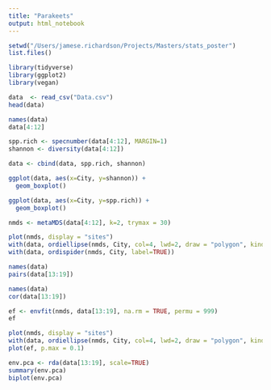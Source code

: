```yaml
---
title: "Parakeets"
output: html_notebook
---
```


```r
setwd("/Users/jamese.richardson/Projects/Masters/stats_poster")
list.files()

library(tidyverse)
library(ggplot2)
library(vegan)
```


```r
data  <- read_csv("Data.csv")
head(data)
```

```r
names(data)
data[4:12]
```
```r
spp.rich <- specnumber(data[4:12], MARGIN=1) 
shannon <- diversity(data[4:12])

data <- cbind(data, spp.rich, shannon)

ggplot(data, aes(x=City, y=shannon)) + 
  geom_boxplot()
```
```r
ggplot(data, aes(x=City, y=spp.rich)) + 
  geom_boxplot()
```

```r
nmds <- metaMDS(data[4:12], k=2, trymax = 30) 


```

```r
plot(nmds, display = "sites")
with(data, ordiellipse(nmds, City, col=4, lwd=2, draw = "polygon", kind = c("sd"))) 
with(data, ordispider(nmds, City, label=TRUE))
```

```r
names(data)
pairs(data[13:19])
```

```r
names(data)
cor(data[13:19])
```

```r

ef <- envfit(nmds, data[13:19], na.rm = TRUE, permu = 999) 
ef

```

```r
plot(nmds, display = "sites")
with(data, ordiellipse(nmds, City, col=4, lwd=2, draw = "polygon", kind = c("sd"))) 
plot(ef, p.max = 0.1)
```



```r
env.pca <- rda(data[13:19], scale=TRUE) 
summary(env.pca)
biplot(env.pca)

```




